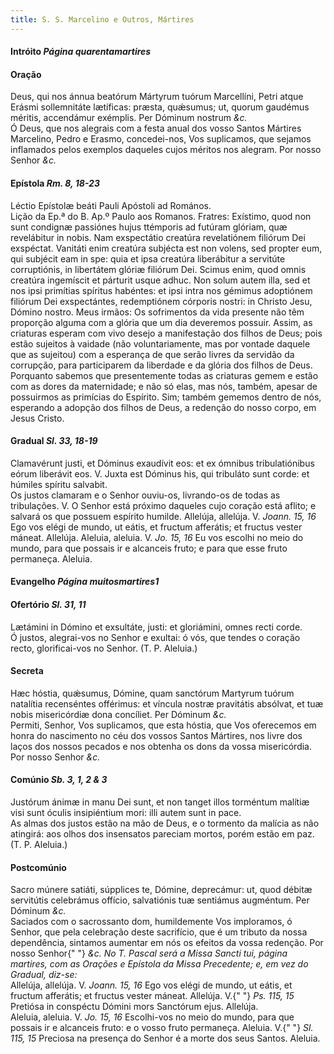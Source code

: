 ```yaml
---
title: S. S. Marcelino e Outros, Mártires
---
```


<h4 class="text-center">
  Intróito <em>Página quarentamartires</em>
</h4>

<h4 class="text-center">Oração</h4>
<div class="grid grid-cols-2 gap-5">
  <span class="text-justify">
    Deus, qui nos ánnua beatórum Mártyrum tuórum Marcellíni, Petri atque Erásmi
    sollemnitáte lætíficas: præsta, quǽsumus; ut, quorum gaudémus méritis,
    accendámur exémplis. Per Dóminum nostrum <em>&c.</em>
  </div>
  <span class="text-justify">
    Ó Deus, que nos alegrais com a festa anual dos vosso Santos Mártires
    Marcelino, Pedro e Erasmo, concedei-nos, Vos suplicamos, que sejamos
    inflamados pelos exemplos daqueles cujos méritos nos alegram. Por nosso
    Senhor <em>&c.</em>
  </div>
</div>

<h4 class="text-center">
  Epístola <em>Rm. 8, 18-23</em>
</h4>
<div class="grid grid-cols-2 gap-5">
  <span class="text-justify">
    Léctio Epístolæ beáti Pauli Apóstoli ad Romános.
  </div>
  <span class="text-justify">
    Lição da Ep.ª do B. Ap.º Paulo aos Romanos.
  </div>
  <span class="text-justify">
    Fratres: Exístimo, quod non sunt condignæ passiónes hujus ttémporis ad
    futúram glóriam, quæ revelábitur in nobis. Nam exspectátio creatúra
    revelatiónem filiórum Dei exspéctat. Vanitáti enim creatúra subjécta est non
    volens, sed propter eum, qui subjécit eam in spe: quia et ipsa creatúra
    liberábitur a servitúte corruptiónis, in libertátem glóriæ filiórum Dei.
    Scimus enim, quod omnis creatúra ingemíscit et párturit usque adhuc. Non
    solum autem illa, sed et nos ipsi primítias spíritus habéntes: et ipsi intra
    nos gémimus adoptiónem filiórum Dei exspectántes, redemptiónem córporis
    nostri: in Christo Jesu, Dómino nostro.
  </div>
  <span class="text-justify">
    Meus irmãos: Os sofrimentos da vida presente não têm proporção alguma com a
    glória que um dia deveremos possuir. Assim, as criaturas esperam com vivo
    desejo a manifestação dos filhos de Deus; pois estão sujeitos à vaidade (não
    voluntariamente, mas por vontade daquele que as sujeitou) com a esperança de
    que serão livres da servidão da corrupção, para participarem da liberdade e
    da glória dos filhos de Deus. Porquanto sabemos que presentemente todas as
    criaturas gemem e estão com as dores da maternidade; e não só elas, mas nós,
    também, apesar de possuirmos as primícias do Espírito. Sim; também gememos
    dentro de nós, esperando a adopção dos filhos de Deus, a redenção do nosso
    corpo, em Jesus Cristo.
  </div>
</div>

<h4 class="text-center">
  Gradual <em>Sl. 33, 18-19</em>
</h4>
<div class="grid grid-cols-2 gap-5">
  <span class="text-justify">
    Clamavérunt justi, et Dóminus exaudívit eos: et ex ómnibus tribulatiónibus
    eórum liberávit eos. V. Juxta est Dóminus his, qui tribuláto sunt corde: et
    húmiles spíritu salvabit.
  </div>
  <span class="text-justify">
    Os justos clamaram e o Senhor ouviu-os, livrando-os de todas as tribulações.
    V. O Senhor está próximo daqueles cujo coração está aflito; e salvará os que
    possuem espírito humilde.
  </div>
  <span class="text-justify">
    Allelúja, allelúja. V. <em>Joann. 15, 16</em> Ego vos elégi de mundo, ut
    eátis, et fructum afferátis; et fructus vester máneat. Allelúja.
  </div>
  <span class="text-justify">
    Aleluia, aleluia. V. <em>Jo. 15, 16</em> Eu vos escolhi no meio do mundo,
    para que possais ir e alcanceis fruto; e para que esse fruto permaneça.
    Aleluia.
  </div>
</div>

<h4 class="text-center">
  Evangelho <em>Página muitosmartires1</em>
</h4>

<h4 class="text-center">
  Ofertório <em>Sl. 31, 11</em>
</h4>
<div class="grid grid-cols-2 gap-5">
  <span class="text-justify">
    Lætámini in Dómino et exsultáte, justi: et gloriámini, omnes recti corde.
  </div>
  <span class="text-justify">
    Ó justos, alegrai-vos no Senhor e exultai: ó vós, que tendes o coração
    recto, glorificai-vos no Senhor. (T. P. Aleluia.)
  </div>
</div>

<h4 class="text-center">Secreta</h4>
<div class="grid grid-cols-2 gap-5">
  <span class="text-justify">
    Hæc hóstia, quǽsumus, Dómine, quam sanctórum Martyrum tuórum natalítia
    recenséntes offérimus: et víncula nostræ pravitátis absólvat, et tuæ nobis
    misericórdiæ dona concíliet. Per Dóminum <em>&c.</em>
  </div>
  <span class="text-justify">
    Permiti, Senhor, Vos suplicamos, que esta hóstia, que Vos oferecemos em
    honra do nascimento no céu dos vossos Santos Mártires, nos livre dos laços
    dos nossos pecados e nos obtenha os dons da vossa misericórdia. Por nosso
    Senhor <em>&c.</em>
  </div>
</div>

<h4 class="text-center">
  Comúnio <em>Sb. 3, 1, 2 & 3</em>
</h4>
<div class="grid grid-cols-2 gap-5">
  <span class="text-justify">
    Justórum ánimæ in manu Dei sunt, et non tanget illos torméntum malítiæ visi
    sunt óculis insipiéntium mori: illi autem sunt in pace.
  </div>
  <span class="text-justify">
    As almas dos justos estão na mão de Deus, e o tormento da malícia as não
    atingirá: aos olhos dos insensatos pareciam mortos, porém estão em paz. (T.
    P. Aleluia.)
  </div>
</div>

<h4 class="text-center">Postcomúnio</h4>
<div class="grid grid-cols-2 gap-5">
  <span class="text-justify">
    Sacro múnere satiáti, súpplices te, Dómine, deprecámur: ut, quod débitæ
    servitútis celebrámus offício, salvatiónis tuæ sentiámus augméntum. Per
    Dóminum <em>&c.</em>
  </div>
  <span class="text-justify">
    Saciados com o sacrossanto dom, humildemente Vos imploramos, ó Senhor, que
    pela celebração deste sacrifício, que é um tributo da nossa dependência,
    sintamos aumentar em nós os efeitos da vossa redenção. Por nosso Senhor{" "}
    <em>&c.</em>
  </div>
</div>

<em>
  No T. Pascal será a Missa Sancti tui, página martires, com as Orações e
  Epístola da Missa Precedente; e, em vez do Gradual, diz-se:
</em>

<div class="grid grid-cols-2 gap-5">
  <span class="text-justify">
    Allelúja, allelúja. V. <em>Joann. 15, 16</em> Ego vos elégi de mundo, ut
    eátis, et fructum afferátis; et fructus vester máneat. Allelúja. V.{" "}
    <em>Ps. 115, 15</em> Pretiósa in conspéctu Dómini mors Sanctórum ejus.
    Allelúja.
  </div>
  <span class="text-justify">
    Aleluia, aleluia. V. <em>Jo. 15, 16</em> Escolhi-vos no meio do mundo, para
    que possais ir e alcanceis fruto: e o vosso fruto permaneça. Aleluia. V.{" "}
    <em>Sl. 115, 15</em> Preciosa na presença do Senhor é a morte dos seus
    Santos. Aleluia.
  </div>
</div>
